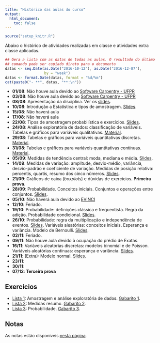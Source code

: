 ```yaml
---
title: "Histórico das aulas do curso"
output:
  html_document:
    toc: false
---
```


```r
source("setup_knitr.R")
```

Abaixo o histórico de atividades realizadas em classe e atividades extra
classe aplicadas.

```r
## Gera a lista com as datas de todas as aulas. O resultado do último
## comando pode ser copiado direto para o documento
datas <- seq.Date(as.Date("2016-10-12"), as.Date("2016-12-07"),
                  by = "week")
datas <- format.Date(datas, format = "%d/%m")
cat(paste0("- **", datas, "**:\n"))
```

- **01/08**: Não houve aula devido ao
  [Software Carpentry - UFPR](http://abelsiqueira.github.io/2016-08-01-ufpr)
- **03/08**: Não houve aula devido ao
  [Software Carpentry - UFPR](http://abelsiqueira.github.io/2016-08-01-ufpr)
- **08/08**: Apresentação da disciplina. Ver os
  [slides](01_introducao_e_amostragem/01_Introducao_a_Estatistica_e_amostragem.pdf).
- **10/08**: Introdução a Estatística e tipos de amostragem.
  [Slides](01_introducao_e_amostragem/01_Introducao_a_Estatistica_e_amostragem.pdf).
- **15/08**: Não haverá aula
- **17/08**: Não haverá aula
- **22/08**: Tipos de amostragem probabilística e exercícios.
  [Slides](01_introducao_e_amostragem/01_Introducao_a_Estatistica_e_amostragem.pdf).
- **24/08**: Análise exploratória de dados: classificação de variáveis.
  Tabelas e gráficos para variáveis qualitativas.
  [Material](02_Analise_Exploratoria_de_Dados.html).
- **29/08**: Tabelas e gráficos para variáveis quantitativas discretas.
  [Material](02_Analise_Exploratoria_de_Dados.html).
- **31/08**: Tabelas e gráficos para variáveis quantitativas contínuas.
  [Material](02_Analise_Exploratoria_de_Dados.html).
- **05/09**: Medidas de tendência central: moda, mediana e
  média. [Slides](03_Medidas_resumo/03_Medidas_resumo.pdf).
- **14/09**: Medidas de variação: amplitude, desvio-médio, variância,
  desvio-padrão e coeficiente de variação. Medidas de posição relativa:
  percentis, quartis, resumo dos cinco
  números. [Slides](03_Medidas_resumo/03_Medidas_resumo.pdf).
- **21/09**: Gráficos de caixa (*boxplots*) e dúvidas de exercícios.
  **Primeira prova**.
- **28/09**: Probabilidade. Conceitos iniciais. Conjuntos e operações
  entre conjuntos. [Slides](04_Probabilidade/04_Probabilidade.pdf).
- **05/10**: Não haverá aula devido
  ao [EVINCI](http://www.prppg.ufpr.br/evinci_einti)
- **12/10**: Feriado.
- **19/10**: Probabilidade: definições clássica e frequentista. Regra da
  adição. Probabilidade
  condicional. [Slides](04_Probabilidade/04_Probabilidade.pdf).
- **26/10**: Probabilidade: regra da multiplicação e independência de
  eventos. [Slides](04_Probabilidade/04_Probabilidade.pdf). Variáveis
  aleatórias: conceitos iniciais. Esperança e variância. Modelo de
  Bernoulli. [Slides](05_Variaveis_aleatorias/05_Variaveis_Aleatorias.pdf).
- **02/11**: Feriado.
- **09/11**: Não houve aula devido à ocupação do prédio de Exatas.
- **16/11**: Variáveis aleatórias discretas: modelos
  binomial e de Poisson. Variáveis aleatórias contínuas: esperança e
  variância.
  [Slides](05_Variaveis_aleatorias/05_Variaveis_Aleatorias.pdf).
- **21/11**: (Extra): Modelo
  normal. [Slides](05_Variaveis_aleatorias/05_Variaveis_Aleatorias.pdf).
- **23/11**:
- **30/11**:
- **07/12**: **Terceira prova**

## Exercícios

- [Lista 1][]: Amostragem e análise exploratória de dados. [Gabarito 1][].
- [Lista 2][]: Medidas resumo. [Gabarito 2][].
- [Lista 3][]: Probabilidade. [Gabarito 3][].

## Notas

As notas estão disponíveis [nesta página](notas.html).


[Lista 1]: exercicios/01_Amostragem_e_Exploratoria.pdf
[Gabarito 1]: exercicios/01_Amostragem_e_Exploratoria_GABARITO.pdf
[Lista 2]: exercicios/03_Medidas_resumo.pdf
[Gabarito 2]: exercicios/03_Medidas_resumo_GABARITO.pdf
[Lista 3]: exercicios/04_Probabilidade.pdf
[Gabarito 3]: exercicios/04_Probabilidade_GABARITO.pdf
